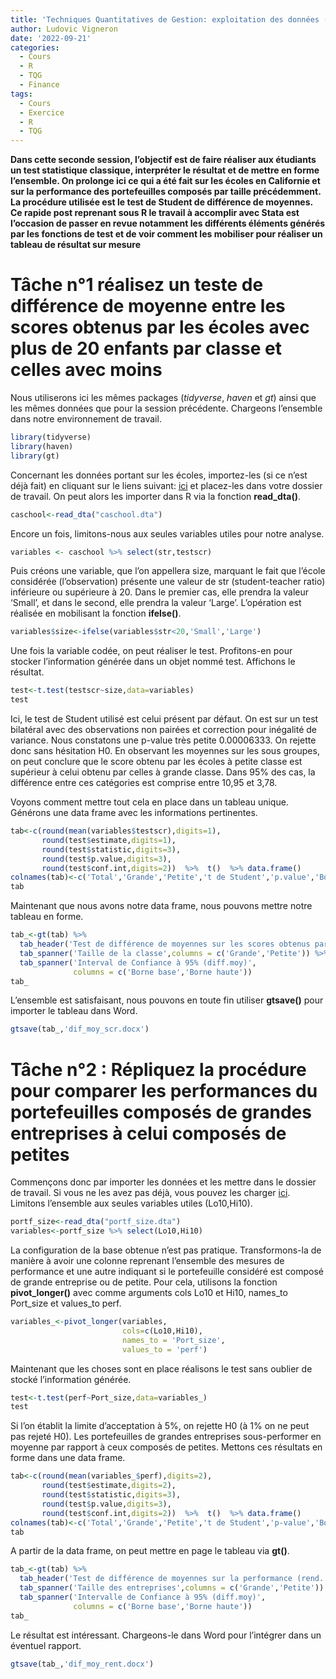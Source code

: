 ```yaml
---
title: 'Techniques Quantitatives de Gestion: exploitation des données (2)'
author: Ludovic Vigneron
date: '2022-09-21'
categories:
  - Cours
  - R
  - TQG
  - Finance
tags:
  - Cours
  - Exercice
  - R
  - TQG
---
```


**Dans cette seconde session, l'objectif est de faire réaliser aux étudiants un test statistique classique, interpréter le résultat et de mettre en forme l'ensemble. On prolonge ici ce qui a été fait sur les écoles en Californie et sur la performance des portefeuilles composés par taille précédemment. La procédure utilisée est le test de Student de différence de moyennes. Ce rapide post reprenant sous R le travail à accomplir avec Stata est l'occasion de passer en revue notamment les différents éléments générés par les fonctions de test et de voir comment les mobiliser pour réaliser un tableau de résultat sur mesure**

# Tâche n°1 réalisez un teste de différence de moyenne entre les scores obtenus par les écoles avec plus de 20 enfants par classe et celles avec moins

Nous utiliserons ici les mêmes packages (*tidyverse*, *haven* et *gt*) ainsi que les mêmes données que pour la session précédente. Chargeons l'ensemble dans notre environnement de travail.

```r
library(tidyverse)
library(haven)
library(gt)
```

Concernant les données portant sur les écoles, importez-les (si ce n'est déjà fait) en cliquant sur le liens suivant: [ici](caschool.dta) et placez-les dans votre dossier de travail. On peut alors les importer dans R via la fonction **read_dta()**. 

```r
caschool<-read_dta("caschool.dta")
```

Encore un fois, limitons-nous aux seules variables utiles pour notre analyse.

```r
variables <- caschool %>% select(str,testscr)
```

Puis créons une variable, que l'on appellera size, marquant le fait que l'école considérée (l'observation) présente une valeur de str (student-teacher ratio) inférieure ou supérieure à 20. Dans le premier cas, elle prendra la valeur 'Small', et dans le second, elle prendra la valeur 'Large'. L'opération est réalisée en mobilisant la fonction **ifelse()**.

```r
variables$size<-ifelse(variables$str<20,'Small','Large')
```

Une fois la variable codée, on peut réaliser le test. Profitons-en pour stocker l'information générée dans un objet nommé test. Affichons le résultat.

```r
test<-t.test(testscr~size,data=variables)
test
```

Ici, le test de Student utilisé est celui présent par défaut. On est sur un test bilatéral avec des observations non pairées et correction pour inégalité de variance. Nous constatons une p-value très petite 0.00006333. On rejette donc sans hésitation H0. En observant les moyennes sur les sous groupes, on peut conclure que le score obtenu par les écoles à petite classe est supérieur à celui obtenu par celles à grande classe. Dans 95% des cas, la différence entre ces catégories est comprise entre 10,95 et 3,78.

Voyons comment mettre tout cela en place dans un tableau unique. Générons une data frame avec les informations pertinentes.

```r
tab<-c(round(mean(variables$testscr),digits=1),
       round(test$estimate,digits=1),
       round(test$statistic,digits=3),
       round(test$p.value,digits=3),
       round(test$conf.int,digits=2))  %>%  t()  %>% data.frame()
colnames(tab)<-c('Total','Grande','Petite','t de Student','p.value','Borne base','Borne haute')
tab
```

Maintenant que nous avons notre data frame, nous pouvons mettre notre tableau en forme.

```r
tab_<-gt(tab) %>% 
  tab_header('Test de différence de moyennes sur les scores obtenus par les école en fonction de la taille de leur classes') %>% 
  tab_spanner('Taille de la classe',columns = c('Grande','Petite')) %>% 
  tab_spanner('Interval de Confiance à 95% (diff.moy)',
              columns = c('Borne base','Borne haute'))
tab_
```

L'ensemble est satisfaisant, nous pouvons en toute fin utiliser **gtsave()** pour importer le tableau dans Word.

```r
gtsave(tab_,'dif_moy_scr.docx')
```

# Tâche n°2 : Répliquez la procédure pour comparer les performances du portefeuilles composés de grandes entreprises à celui composés de petites

Commençons donc par importer les données et les mettre dans le dossier de travail. Si vous ne les avez pas déjà, vous pouvez les charger [ici](partf_size.dta). Limitons l'ensemble aux seules variables utiles (Lo10,Hi10).   

```r
portf_size<-read_dta("portf_size.dta")
variables<-portf_size %>% select(Lo10,Hi10)
```

La configuration de la base obtenue n'est pas pratique. Transformons-la de manière à avoir une colonne reprenant l'ensemble des mesures de performance et une autre indiquant si le portefeuille considéré est composé de grande entreprise ou de petite. Pour cela, utilisons la fonction **pivot_longer()** avec comme arguments cols Lo10 et Hi10, names_to Port_size et values_to perf. 

```r
variables_<-pivot_longer(variables,
                         cols=c(Lo10,Hi10),
                         names_to = 'Port_size',
                         values_to = 'perf')
```

Maintenant que les choses sont en place réalisons le test sans oublier de stocké l'information générée.

```r
test<-t.test(perf~Port_size,data=variables_)
test
```

Si l'on établit la limite d'acceptation à 5%, on rejette H0 (à 1% on ne peut pas rejeté H0). Les portefeuilles de grandes entreprises sous-performer en moyenne par rapport à ceux composés de petites. Mettons ces résultats en forme dans une data frame.

```r
tab<-c(round(mean(variables_$perf),digits=2),
       round(test$estimate,digits=2),
       round(test$statistic,digits=3),
       round(test$p.value,digits=3),
       round(test$conf.int,digits=2))  %>%  t()  %>% data.frame()
colnames(tab)<-c('Total','Grande','Petite','t de Student','p-value','Borne base','Borne haute')
tab
```

A partir de la data frame, on peut mettre en page le tableau via **gt()**.

```r
tab_<-gt(tab) %>% 
  tab_header('Test de différence de moyennes sur la performance (rend. jour.) des portefeuilles composés sur la base de la taille des entreprises') %>% 
  tab_spanner('Taille des entreprises',columns = c('Grande','Petite')) %>% 
  tab_spanner('Intervalle de Confiance à 95% (diff.moy)',
              columns = c('Borne base','Borne haute'))
tab_
```

Le résultat est intéressant. Chargeons-le dans Word pour l'intégrer dans un éventuel rapport.

```r
gtsave(tab_,'dif_moy_rent.docx')
```




